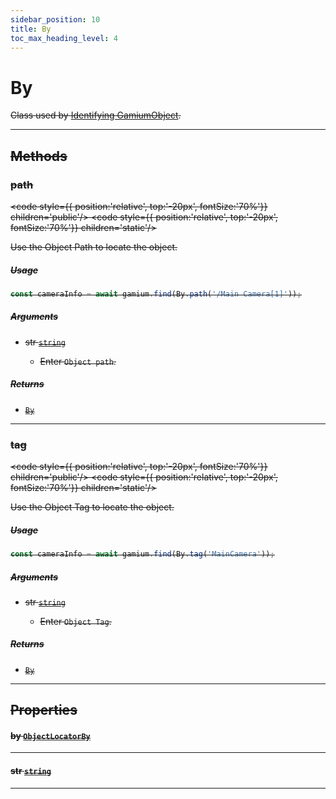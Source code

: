 ```yaml
---
sidebar_position: 10
title: By
toc_max_heading_level: 4
---
```


# By <s generated />

Class used by [Identifying GamiumObject](../../../../docs/client/object-path).

<hr class="solid" />  <s generated />

## Methods <s generated />

### path <s generated />

<s childtag /> <code style={{ position:'relative', top:'-20px', fontSize:'70%'}} children='public'/> <code style={{ position:'relative', top:'-20px', fontSize:'70%'}} children='static'/> <s generated />

Use the Object Path to locate the object.

##### Usage

```ts
const cameraInfo = await gamium.find(By.path('/Main Camera[1]'));
```

##### Arguments <s generated />

- str [`string`]( https://developer.mozilla.org/en-US/docs/Web/JavaScript/Reference/Global_Objects/String) <s generated />

  - Enter `Object path`.

##### Returns <s generated />

- [`By`]( by) <s generated />

<hr class="solid" />  <s generated />

### tag <s generated />

<s childtag /> <code style={{ position:'relative', top:'-20px', fontSize:'70%'}} children='public'/> <code style={{ position:'relative', top:'-20px', fontSize:'70%'}} children='static'/> <s generated />

Use the Object Tag to locate the object.

##### Usage

```ts
const cameraInfo = await gamium.find(By.tag('MainCamera'));
```

##### Arguments <s generated />

- str [`string`]( https://developer.mozilla.org/en-US/docs/Web/JavaScript/Reference/Global_Objects/String) <s generated />

  - Enter `Object Tag`.

##### Returns <s generated />

- [`By`]( by) <s generated />

<hr class="solid" />  <s generated />

## Properties <s generated />

#### by [`ObjectLocatorBy`]( ../enums/object-locator-by) <s generated />

<hr class="solid" />  <s generated />

#### str [`string`]( https://developer.mozilla.org/en-US/docs/Web/JavaScript/Reference/Global_Objects/String) <s generated />

<hr class="solid" />  <s generated />

